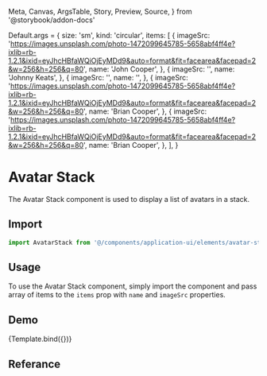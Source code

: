   Meta,
  Canvas,
  ArgsTable,
  Story,
  Preview,
  Source,
} from '@storybook/addon-docs'

<Meta title="Application UI/Elements/Avatar Stack" component={AvatarStack} />


Default.args = {
  size: 'sm',
  kind: 'circular',
  items: [
    {
      imageSrc:
        'https://images.unsplash.com/photo-1472099645785-5658abf4ff4e?ixlib=rb-1.2.1&ixid=eyJhcHBfaWQiOjEyMDd9&auto=format&fit=facearea&facepad=2&w=256&h=256&q=80',
      name: 'John Cooper',
    },
    {
      imageSrc: '',
      name: 'Johnny Keats',
    },
    {
      imageSrc: '',
      name: '',
    },
    {
      imageSrc:
        'https://images.unsplash.com/photo-1472099645785-5658abf4ff4e?ixlib=rb-1.2.1&ixid=eyJhcHBfaWQiOjEyMDd9&auto=format&fit=facearea&facepad=2&w=256&h=256&q=80',
      name: 'Brian Cooper',
    },
    {
      imageSrc:
        'https://images.unsplash.com/photo-1472099645785-5658abf4ff4e?ixlib=rb-1.2.1&ixid=eyJhcHBfaWQiOjEyMDd9&auto=format&fit=facearea&facepad=2&w=256&h=256&q=80',
      name: 'Brian Cooper',
    },
  ],
}

# Avatar Stack

The Avatar Stack component is used to display a list of avatars in a stack.

## Import

```js
import AvatarStack from '@/components/application-ui/elements/avatar-stack'
```

## Usage

To use the Avatar Stack component, simply import the component and pass array of items to the `items` prop with `name` and `imageSrc` properties.

## Demo

<Canvas>
  <Story name="Default" args={Default.args}>
    {Template.bind({})}
  </Story>
</Canvas>

## Referance

<ArgsTable of={AvatarStack} />
